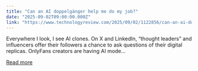 ```yaml
---
title: "Can an AI doppelgänger help me do my job?"
date: "2025-09-02T09:00:00.000Z"
link: "https://www.technologyreview.com/2025/09/02/1122856/can-an-ai-doppelganger-help-me-do-my-job/"
---
```


Everywhere I look, I see AI clones. On X and LinkedIn, “thought leaders” and influencers offer their followers a chance to ask questions of their digital replicas. OnlyFans creators are having AI mode...

[Read more](https://www.technologyreview.com/2025/09/02/1122856/can-an-ai-doppelganger-help-me-do-my-job/)
